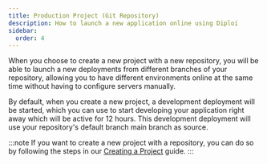 ```yaml
---
title: Production Project (Git Repository)
description: How to launch a new application online using Diploi
sidebar:
  order: 4
---
```



When you choose to create a new project with a new repository, you will be able to launch a new deployments from different branches of your repository, allowing you to have different environments online at the same time without having to configure servers manually.

<ImageToPNG src={CreateDeploymentRepository} alt="Selecting a branch to launch a new deployment"/>

By default, when you create a new project, a development deployment will be started, which you can use to start developing your application right away which will be active for 12 hours. This development deployment will use your repository's default branch main branch as source.

:::note
If you want to create a new project with a repository, you can do so by following the steps in our [Creating a Project](/deploying/creating-a-project) guide.
:::
